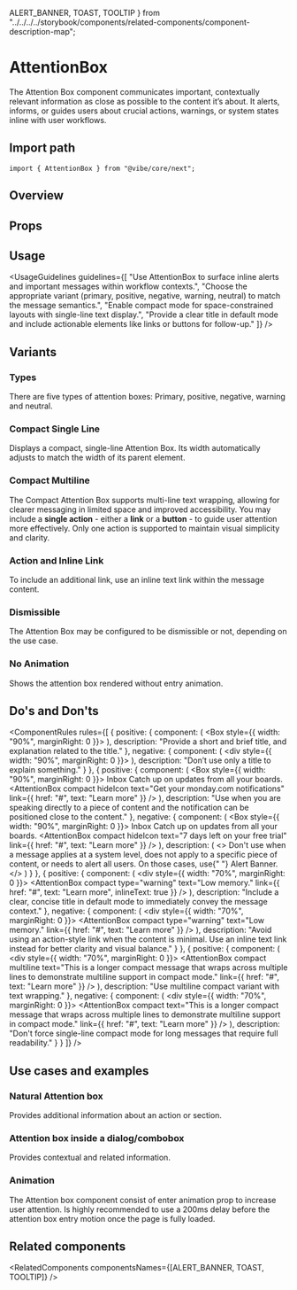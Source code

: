   ALERT_BANNER,
  TOAST,
  TOOLTIP
} from "../../../../storybook/components/related-components/component-description-map";

<Meta of={AttentionBoxStories} />

# AttentionBox

The Attention Box component communicates important, contextually relevant information as close as possible to the content it’s about. It alerts, informs, or guides users about crucial actions, warnings, or system states inline with user workflows.

## Import path

```tsx
import { AttentionBox } from "@vibe/core/next";
```

## Overview

<Canvas of={AttentionBoxStories.Overview} />

## Props

<PropsTable />

## Usage

<UsageGuidelines
  guidelines={[
    "Use AttentionBox to surface inline alerts and important messages within workflow contexts.",
    "Choose the appropriate variant (primary, positive, negative, warning, neutral) to match the message semantics.",
    "Enable compact mode for space-constrained layouts with single-line text display.",
    "Provide a clear title in default mode and include actionable elements like links or buttons for follow-up."
  ]}
/>

<TipCheckYourself />

## Variants

### Types

There are five types of attention boxes: Primary, positive, negative, warning and neutral.

<Canvas of={AttentionBoxStories.Types} />

### Compact Single Line

Displays a compact, single-line Attention Box. Its width automatically adjusts to match the width of its parent element.

<Canvas of={AttentionBoxStories.CompactSingleLine} />

### Compact Multiline

The Compact Attention Box supports multi-line text wrapping, allowing for clearer messaging in limited space and improved accessibility.
You may include a <b>single action</b> - either a <b>link</b> or a <b>button</b> - to guide user attention more effectively. Only one action is supported to maintain visual simplicity and clarity.

<Canvas of={AttentionBoxStories.CompactMultiline} />

### Action and Inline Link

To include an additional link, use an inline text link within the message content.

<Canvas of={AttentionBoxStories.ActionAndInlineLink} />

### Dismissible

The Attention Box may be configured to be dismissible or not, depending on the use case.

<Canvas of={AttentionBoxStories.Dismissible} />

### No Animation

Shows the attention box rendered without entry animation.

<Canvas of={AttentionBoxStories.NoAnimation} />

## Do's and Don'ts

<ComponentRules
  rules={[
    {
      positive: {
        component: (
          <Box style={{ width: "90%", marginRight: 0 }}>
            <AttentionBox
              title="Birthday/death rate"
              text="Studies show that 100% of people who celebrate birthdays, will eventually die."
            />
          </Box>
        ),
        description: "Provide a short and brief title, and explanation related to the title."
      },
      negative: {
        component: (
          <div style={{ width: "90%", marginRight: 0 }}>
            <AttentionBox title="Birthday/death rate" />
          </div>
        ),
        description: "Don’t use only a title to explain something."
      }
    },
    {
      positive: {
        component: (
          <Box style={{ width: "90%", marginRight: 0 }}>
            <Box marginBottom="medium">
              <Heading type="h1" weight="bold">
                Inbox
              </Heading>
              <Text>Catch up on updates from all your boards.</Text>
            </Box>
            <AttentionBox
              compact
              hideIcon
              text="Get your monday.com notifications"
              link={{ href: "#", text: "Learn more" }}
            />
          </Box>
        ),
        description:
          "Use when you are speaking directly to a piece of content and the notification can be positioned close to the content."
      },
      negative: {
        component: (
          <Box style={{ width: "90%", marginRight: 0 }}>
            <Box marginBottom="medium">
              <Heading type="h1" weight="bold">
                Inbox
              </Heading>
              <Text>Catch up on updates from all your boards.</Text>
            </Box>
            <AttentionBox
              compact
              hideIcon
              text="7 days left on your free trial"
              link={{ href: "#", text: "Learn more" }}
            />
          </Box>
        ),
        description: (
          <>
            Don't use when a message applies at a system level, does not apply to a specific piece of content, or needs
            to alert all users. On those cases, use{" "}
            <StorybookLink page="Components/AlertBanner">Alert Banner.</StorybookLink>
          </>
        )
      }
    },
    {
      positive: {
        component: (
          <div style={{ width: "70%", marginRight: 0 }}>
            <AttentionBox
              compact
              type="warning"
              text="Low memory."
              link={{ href: "#", text: "Learn more", inlineText: true }}
            />
          </div>
        ),
        description: "Include a clear, concise title in default mode to immediately convey the message context."
      },
      negative: {
        component: (
          <div style={{ width: "70%", marginRight: 0 }}>
            <AttentionBox compact type="warning" text="Low memory." link={{ href: "#", text: "Learn more" }} />
          </div>
        ),
        description:
          "Avoid using an action-style link when the content is minimal. Use an inline text link instead for better clarity and visual balance."
      }
    },
    {
      positive: {
        component: (
          <div style={{ width: "70%", marginRight: 0 }}>
            <AttentionBox
              compact
              multiline
              text="This is a longer compact message that wraps across multiple lines to demonstrate multiline support in compact mode."
              link={{ href: "#", text: "Learn more" }}
            />
          </div>
        ),
        description: "Use multiline compact variant with text wrapping."
      },
      negative: {
        component: (
          <div style={{ width: "70%", marginRight: 0 }}>
            <AttentionBox
              compact
              text="This is a longer compact message that wraps across multiple lines to demonstrate multiline support in compact mode."
              link={{ href: "#", text: "Learn more" }}
            />
          </div>
        ),
        description: "Don't force single-line compact mode for long messages that require full readability."
      }
    }
  ]}
/>

## Use cases and examples

### Natural Attention box

Provides additional information about an action or section.

<Canvas of={AttentionBoxStories.NaturalAttentionBox} />

### Attention box inside a dialog/combobox

Provides contextual and related information.

<Canvas of={AttentionBoxStories.AttentionBoxInsideADialogCombobox} />

### Animation

The Attention box component consist of enter animation prop to increase user attention. Is highly recommended to use a 200ms delay before the attention box entry motion once the page is fully loaded.

<Canvas of={AttentionBoxStories.Animation} />

## Related components

<RelatedComponents componentsNames={[ALERT_BANNER, TOAST, TOOLTIP]} />

